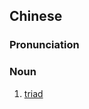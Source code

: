 {{also|三合会}}
==Chinese==
{{zh-forms|s=三合会}}

===Pronunciation===
{{zh-pron
|m=sānhéhuì
|c=saam1 hap6 wui6-2
|cat=n
}}

===Noun===
{{zh-noun}}

# [[triad]] {{gloss|criminal organisation}}